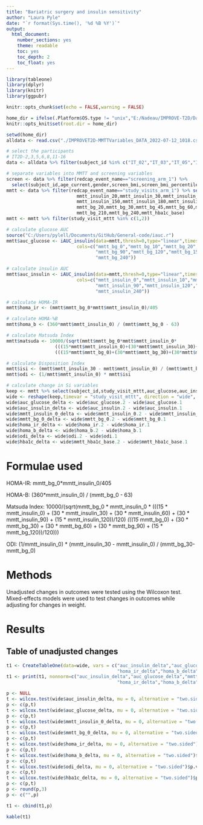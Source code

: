 ```yaml
---
title: "Bariatric surgery and insulin sensitivity"
author: "Laura Pyle"
date: "`r format(Sys.time(), '%d %B %Y')`"
output:
  html_document:
    number_sections: yes
    theme: readable
    toc: yes
    toc_depth: 2
    toc_float: yes
---
```


```r
library(tableone)
library(dplyr)
library(knitr)
library(ggpubr)

knitr::opts_chunk$set(echo = FALSE,warning = FALSE)

home_dir = ifelse(.Platform$OS.type != "unix","E:/Nadeau/IMPROVE-T2D/Data raw","")
knitr::opts_knit$set(root.dir = home_dir)

```

```r
setwd(home_dir)
alldata <- read.csv("./IMPROVET2D-MMTTVariables_DATA_2022-07-12_1018.csv")

# select the participants
# IT2D-2,3,5,6,8,11-16 
data <- alldata %>% filter(subject_id %in% c("IT_02","IT_03","IT_05","IT_06","IT_08","IT_11","IT_12","IT_13","IT_14","IT_15","IT_16"))

# separate variables into MMTT and screening variables
screen <- data %>% filter(redcap_event_name=="screening_arm_1") %>% 
  select(subject_id,age_current,gender,screen_bmi,screen_bmi_percentile,screen_weight,hba1c,a1c_pre)
mmtt <- data %>% filter(redcap_event_name=="study_visits_arm_1") %>% select(subject_id,study_visit_mttt,mmtt_wt,mmtt_insulin_0,mmtt_insulin_10,
                          mmtt_insulin_20,mmtt_insulin_30,mmtt_insulin_45,mmtt_insulin_60,mmtt_insulin_90,mmtt_insulin_120,
                          mmtt_insulin_150,mmtt_insulin_180,mmtt_insulin_210,mmtt_insulin_240,mmtt_bg_0,mmtt_bg_10,
                          mmtt_bg_20,mmtt_bg_30,mmtt_bg_45,mmtt_bg_60,mmtt_bg_90,mmtt_bg_120,mmtt_bg_150,mmtt_bg_180,
                          mmtt_bg_210,mmtt_bg_240,mmtt_hba1c_base)
mmtt <- mmtt %>% filter(study_visit_mttt %in% c(1,2))

# calculate glucose AUC
source("C:/Users/pylell/Documents/GitHub/General-code/iauc.r")
mmtt$auc_glucose <- iAUC_insulin(data=mmtt,thresh=0,type="linear",times=c(0,10,20,30,45,60,90,120,150,180,210,240),
                          cols=c("mmtt_bg_0","mmtt_bg_10","mmtt_bg_20","mmtt_bg_30","mmtt_bg_45","mmtt_bg_60",
                                 "mmtt_bg_90","mmtt_bg_120","mmtt_bg_150","mmtt_bg_180","mmtt_bg_210",
                                 "mmtt_bg_240"))

# calculate insulin AUC
mmtt$auc_insulin <- iAUC_insulin(data=mmtt,thresh=0,type="linear",times=c(0,10,20,30,45,60,90,120,150,180,210,240),
                          cols=c("mmtt_insulin_0","mmtt_insulin_10","mmtt_insulin_20","mmtt_insulin_30","mmtt_insulin_45","mmtt_insulin_60",
                                 "mmtt_insulin_90","mmtt_insulin_120","mmtt_insulin_150","mmtt_insulin_180","mmtt_insulin_210",
                                 "mmtt_insulin_240"))

# calculate HOMA-IR
mmtt$homa_ir <- (mmtt$mmtt_bg_0*mmtt$mmtt_insulin_0)/405

# calculate HOMA-%B
mmtt$homa_b <- (360*mmtt$mmtt_insulin_0) / (mmtt$mmtt_bg_0 - 63)

# calculate Matsuda Index
mmtt$matsuda <- 10000/(sqrt(mmtt$mmtt_bg_0*mmtt$mmtt_insulin_0*
                  (((15*mmtt$mmtt_insulin_0)+(30*mmtt$mmtt_insulin_30)+(30*mmtt$mmtt_insulin_60)+(30*mmtt$mmtt_insulin_90)+(15*mmtt$mmtt_insulin_120))/120)*
                  (((15*mmtt$mmtt_bg_0)+(30*mmtt$mmtt_bg_30)+(30*mmtt$mmtt_bg_60)+(30*mmtt$mmtt_bg_90)+(15*mmtt$mmtt_bg_120))/120)))

# calculate Disposition Index
mmtt$isi <- (mmtt$mmtt_insulin_30 - mmtt$mmtt_insulin_0) / (mmtt$mmtt_bg_30-mmtt$mmtt_bg_0)
mmtt$odi <- (1/mmtt$mmtt_insulin_0) * mmtt$isi

# calculate change in Si variables
keep <- mmtt %>% select(subject_id,study_visit_mttt,auc_glucose,auc_insulin,homa_ir,homa_b,odi,mmtt_insulin_0,mmtt_bg_0,mmtt_hba1c_base)
wide <- reshape(keep,timevar = "study_visit_mttt", direction = "wide", idvar = "subject_id")
wide$auc_glucose_delta <- wide$auc_glucose.2 - wide$auc_glucose.1
wide$auc_insulin_delta <- wide$auc_insulin.2 - wide$auc_insulin.1
wide$mmtt_insulin_0_delta <- wide$mmtt_insulin_0.2 - wide$mmtt_insulin_0.1
wide$mmtt_bg_0_delta <- wide$mmtt_bg_0.2 - wide$mmtt_bg_0.1
wide$homa_ir_delta <- wide$homa_ir.2 - wide$homa_ir.1
wide$homa_b_delta <- wide$homa_b.2 - wide$homa_b.1
wide$odi_delta <- wide$odi.2 - wide$odi.1
wide$hba1c_delta <- wide$mmtt_hba1c_base.2 - wide$mmtt_hba1c_base.1
```

# Formulae used

HOMA-IR: mmtt_bg_0*mmtt_insulin_0/405

HOMA-B: (360*mmtt_insulin_0) / (mmtt_bg_0 - 63)

Matsuda Index: 10000/(sqrt(mmtt_bg_0 * mmtt_insulin_0 * 
                  (((15 * mmtt_insulin_0) + (30 * mmtt_insulin_30) + (30 * mmtt_insulin_60) + (30 * mmtt_insulin_90) + (15 * mmtt_insulin_120))/120) *
                  (((15 * mmtt_bg_0) + (30 * mmtt_bg_30) + (30 * mmtt_bg_60) + (30 * mmtt_bg_90) + (15 * mmtt_bg_120))/120)))

ODI: (1/mmtt_insulin_0) *  (mmtt_insulin_30 - mmtt_insulin_0) / (mmtt_bg_30-mmtt_bg_0)

# Methods

Unadjusted changes in outcomes were tested using the Wilcoxon test. Mixed-effects models were used to test changes in outcomes while adjusting for changes in weight.

# Results

## Table of unadjusted changes

```r
t1 <- CreateTableOne(data=wide, vars = c("auc_insulin_delta","auc_glucose_delta","mmtt_insulin_0_delta","mmtt_bg_0_delta",
                                         "homa_ir_delta","homa_b_delta","odi_delta"), test = TRUE)
t1 <- print(t1, nonnorm=c("auc_insulin_delta","auc_glucose_delta","mmtt_insulin_0_delta","mmtt_bg_0_delta",
                                         "homa_ir_delta","homa_b_delta","odi_delta","hba1c_delta"))

p <- NULL
t <- wilcox.test(wide$auc_insulin_delta, mu = 0, alternative = "two.sided")$p.value
p <- c(p,t)
t <- wilcox.test(wide$auc_glucose_delta, mu = 0, alternative = "two.sided")$p.value
p <- c(p,t)
t <- wilcox.test(wide$mmtt_insulin_0_delta, mu = 0, alternative = "two.sided")$p.value
p <- c(p,t)
t <- wilcox.test(wide$mmtt_bg_0_delta, mu = 0, alternative = "two.sided")$p.value
p <- c(p,t)
t <- wilcox.test(wide$homa_ir_delta, mu = 0, alternative = "two.sided")$p.value
p <- c(p,t)
t <- wilcox.test(wide$homa_b_delta, mu = 0, alternative = "two.sided")$p.value
p <- c(p,t)
t <- wilcox.test(wide$odi_delta, mu = 0, alternative = "two.sided")$p.value
p <- c(p,t)
t <- wilcox.test(wide$hba1c_delta, mu = 0, alternative = "two.sided")$p.value
p <- c(p,t)
p <- round(p,3)
p <- c("",p)

t1 <- cbind(t1,p)

```

```r
kable(t1)
```
<br>
